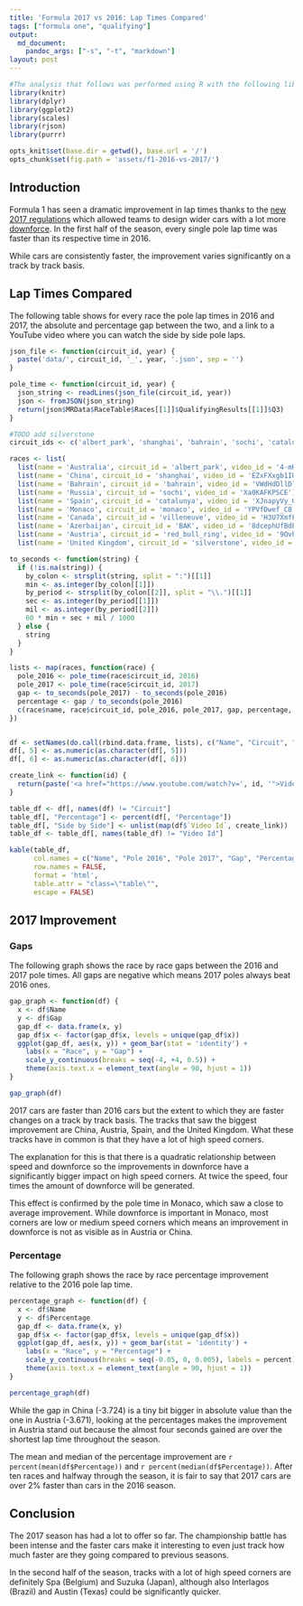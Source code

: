 ```yaml
---
title: 'Formula 2017 vs 2016: Lap Times Compared'
tags: ["formula one", "qualifying"]
output:
  md_document:
    pandoc_args: ["-s", "-t", "markdown"]
layout: post
---
```


```r
#The analysis that follows was performed using R with the following libraries:
library(knitr)
library(dplyr)
library(ggplot2)
library(scales)
library(rjson)
library(purrr)
```

```r
opts_knit$set(base.dir = getwd(), base.url = '/')
opts_chunk$set(fig.path = 'assets/f1-2016-vs-2017/')
```

## Introduction

Formula 1 has seen a dramatic improvement in lap times thanks to the [new 2017 regulations](https://www.formula1.com/en/championship/inside-f1/rules-regs/2017-season-changes.html) which allowed teams to design wider cars with a lot more [downforce](http://bahensky13.wixsite.com/f1physics/downforce-traction). In the first half of the season, every single pole lap time was faster than its respective time in 2016.

While cars are consistently faster, the improvement varies significantly on a track by track basis.

## Lap Times Compared

The following table shows for every race the pole lap times in 2016 and 2017, the absolute and percentage gap between the two, and a link to a YouTube video where you can watch the side by side pole laps. 

```r
json_file <- function(circuit_id, year) {
  paste('data/', circuit_id, '_', year, '.json', sep = '')
}

pole_time <- function(circuit_id, year) {
  json_string <- readLines(json_file(circuit_id, year))
  json <- fromJSON(json_string)
  return(json$MRData$RaceTable$Races[[1]]$QualifyingResults[[1]]$Q3)
}

#TODO add silverstone
circuit_ids <- c('albert_park', 'shanghai', 'bahrain', 'sochi', 'catalunya', 'monaco', 'villeneuve', 'BAK', 'red_bull_ring')

races <- list(
  list(name = 'Australia', circuit_id = 'albert_park', video_id = '4-mHzMIv27o'),
  list(name = 'China', circuit_id = 'shanghai', video_id = 'EZxFXxgb1IU'),
  list(name = 'Bahrain', circuit_id = 'bahrain', video_id = 'VWdHdDllDl8'),
  list(name = 'Russia', circuit_id = 'sochi', video_id = 'Xa0KAFKPSCE'),
  list(name = 'Spain', circuit_id = 'catalunya', video_id = 'XJnapyVy_Gk'),
  list(name = 'Monaco', circuit_id = 'monaco', video_id = 'YPVfDwef_C8'),
  list(name = 'Canada', circuit_id = 'villeneuve', video_id = 'H3U7XmfF-7U'),
  list(name = 'Azerbaijan', circuit_id = 'BAK', video_id = '8dcephUfBdE'),
  list(name = 'Austria', circuit_id = 'red_bull_ring', video_id = '9OvhdM4Jpbg'),
  list(name = 'United Kingdom', circuit_id = 'silverstone', video_id = 'nJbSJMVpHbg'))

to_seconds <- function(string) {
  if (!is.na(string)) {
    by_colon <- strsplit(string, split = ":")[[1]]
    min <- as.integer(by_colon[[1]])
    by_period <- strsplit(by_colon[[2]], split = "\\.")[[1]]
    sec <- as.integer(by_period[[1]])
    mil <- as.integer(by_period[[2]])
    60 * min + sec + mil / 1000
  } else {
    string
  }
}

lists <- map(races, function(race) {
  pole_2016 <- pole_time(race$circuit_id, 2016)
  pole_2017 <- pole_time(race$circuit_id, 2017)
  gap <- to_seconds(pole_2017) - to_seconds(pole_2016)
  percentage <- gap / to_seconds(pole_2016)
  c(race$name, race$circuit_id, pole_2016, pole_2017, gap, percentage, race$video_id)
})


df <- setNames(do.call(rbind.data.frame, lists), c("Name", "Circuit", "Pole 2016", "Pole 2017", "Gap", "Percentage", "Video Id"))
df[, 5] <- as.numeric(as.character(df[, 5]))
df[, 6] <- as.numeric(as.character(df[, 6]))
```

<div markdown="0">
```r
create_link <- function(id) {
  return(paste('<a href="https://www.youtube.com/watch?v=', id, '">Video</a>', sep = ''))
}

table_df <- df[, names(df) != "Circuit"]
table_df[, "Percentage"] <- percent(df[, "Percentage"])
table_df[, "Side by Side"] <- unlist(map(df$`Video Id`, create_link))
table_df <- table_df[, names(table_df) != "Video Id"]

kable(table_df,
      col.names = c("Name", "Pole 2016", "Pole 2017", "Gap", "Percentage", "Side by Side"),
      row.names = FALSE,
      format = 'html',
      table.attr = "class=\"table\"",
      escape = FALSE)
```
</div>

## 2017 Improvement

### Gaps

The following graph shows the race by race gaps between the 2016 and 2017 pole times. All gaps are negative which means 2017 poles always beat 2016 ones.

```r
gap_graph <- function(df) {
  x <- df$Name
  y <- df$Gap
  gap_df <- data.frame(x, y)
  gap_df$x <- factor(gap_df$x, levels = unique(gap_df$x))
  ggplot(gap_df, aes(x, y)) + geom_bar(stat = 'identity') +
    labs(x = "Race", y = "Gap") +
    scale_y_continuous(breaks = seq(-4, +4, 0.5)) +
    theme(axis.text.x = element_text(angle = 90, hjust = 1))
}
```

```r
gap_graph(df)
```

2017 cars are faster than 2016 cars but the extent to which they are faster changes on a track by track basis.
The tracks that saw the biggest improvement are China, Austria, Spain, and the United Kingdom. What these tracks have in common is that they have a lot of high speed corners.

The explanation for this is that there is a quadratic relationship between speed and downforce so the improvements in downforce have a significantly bigger impact on high speed corners. At twice the speed, four times the amount of downforce will be generated.

This effect is confirmed by the pole time in Monaco, which saw a close to average improvement. While downforce is important in Monaco, most corners are low or medium speed corners which means an improvement in downforce is not as visible as in Austria or China.

### Percentage

The following graph shows the race by race percentage improvement relative to the 2016 pole lap time. 

```r
percentage_graph <- function(df) {
  x <- df$Name
  y <- df$Percentage
  gap_df <- data.frame(x, y)
  gap_df$x <- factor(gap_df$x, levels = unique(gap_df$x))
  ggplot(gap_df, aes(x, y)) + geom_bar(stat = 'identity') +
    labs(x = "Race", y = "Percentage") +
    scale_y_continuous(breaks = seq(-0.05, 0, 0.005), labels = percent) +
    theme(axis.text.x = element_text(angle = 90, hjust = 1))
}
```

```r
percentage_graph(df)
```

While the gap in China (-3.724) is a tiny bit bigger in absolute value than the one in Austria (-3.671), looking at the percentages makes the improvement in Austria stand out because the almost four seconds gained are over the shortest lap time throughout the season.

The mean and median of the percentage improvement are ```r percent(mean(df$Percentage))``` and ```r percent(median(df$Percentage))```. After ten races and halfway through the season, it is fair to say that 2017 cars are over 2% faster than cars in the 2016 season.

## Conclusion

The 2017 season has had a lot to offer so far. The championship battle has been intense and the faster cars make it interesting to even just track how much faster are they going compared to previous seasons.

In the second half of the season, tracks with a lot of high speed corners are definitely Spa (Belgium) and Suzuka (Japan), although also Interlagos (Brazil) and Austin (Texas) could be significantly quicker.

